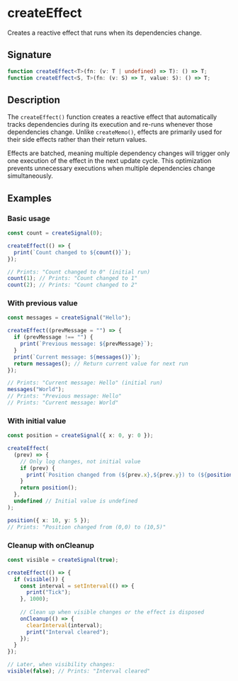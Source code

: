 # createEffect

Creates a reactive effect that runs when its dependencies change.

## Signature

```ts
function createEffect<T>(fn: (v: T | undefined) => T): () => T;
function createEffect<S, T>(fn: (v: S) => T, value: S): () => T;
```

## Description

The `createEffect()` function creates a reactive effect that automatically tracks dependencies during its execution and re-runs whenever those dependencies change. Unlike `createMemo()`, effects are primarily used for their side effects rather than their return values.

Effects are batched, meaning multiple dependency changes will trigger only one execution of the effect in the next update cycle. This optimization prevents unnecessary executions when multiple dependencies change simultaneously.

## Examples

### Basic usage

```ts
const count = createSignal(0);

createEffect(() => {
  print(`Count changed to ${count()}`);
});

// Prints: "Count changed to 0" (initial run)
count(1); // Prints: "Count changed to 1"
count(2); // Prints: "Count changed to 2"
```

### With previous value

```ts
const messages = createSignal("Hello");

createEffect((prevMessage = "") => {
  if (prevMessage !== "") {
    print(`Previous message: ${prevMessage}`);
  }
  print(`Current message: ${messages()}`);
  return messages(); // Return current value for next run
});

// Prints: "Current message: Hello" (initial run)
messages("World");
// Prints: "Previous message: Hello"
// Prints: "Current message: World"
```

### With initial value

```ts
const position = createSignal({ x: 0, y: 0 });

createEffect(
  (prev) => {
    // Only log changes, not initial value
    if (prev) {
      print(`Position changed from (${prev.x},${prev.y}) to (${position().x},${position().y})`);
    }
    return position();
  },
  undefined // Initial value is undefined
);

position({ x: 10, y: 5 });
// Prints: "Position changed from (0,0) to (10,5)"
```

### Cleanup with onCleanup

```ts
const visible = createSignal(true);

createEffect(() => {
  if (visible()) {
    const interval = setInterval(() => {
      print("Tick");
    }, 1000);
    
    // Clean up when visible changes or the effect is disposed
    onCleanup(() => {
      clearInterval(interval);
      print("Interval cleared");
    });
  }
});

// Later, when visibility changes:
visible(false); // Prints: "Interval cleared"
``` 